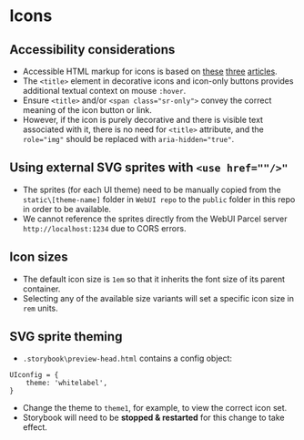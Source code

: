 
# Icons

## Accessibility considerations

- Accessible HTML markup for icons is based on [these](https://www.24a11y.com/2018/accessible-svg-icons-with-inline-sprites/) [three](https://www.sarasoueidan.com/blog/accessible-icon-buttons/) [articles](https://www.scottohara.me/blog/2019/05/22/contextual-images-svgs-and-a11y.html).
- The `<title>` element in decorative icons and icon-only buttons provides additional textual context on mouse `:hover`.
- Ensure `<title>` and/or `<span class="sr-only">` convey the correct meaning of the icon button or link.
- However, if the icon is purely decorative and there is visible text associated with it, there is no need for `<title>` attribute, and the `role="img"` should be replaced with `aria-hidden="true"`.

## Using external SVG sprites with `<use href=""/>"`

- The sprites (for each UI theme) need to be manually copied from the `static\[theme-name]` folder in `WebUI repo` to the `public` folder in this repo in order to be available.
- We cannot reference the sprites directly from the WebUI Parcel server `http://localhost:1234` due to CORS errors.

## Icon sizes

- The default icon size is `1em` so that it inherits the font size of its parent container.
- Selecting any of the available size variants will set a specific icon size in `rem` units.

## SVG sprite theming
- `.storybook\preview-head.html` contains a config object:
```
UIconfig = {
    theme: 'whitelabel',
}
```
- Change the theme to `theme1`, for example, to view the correct icon set.
- Storybook will need to be **stopped & restarted** for this change to take effect.

<Preview>
    <Story id="ui-components-icons--icons" />
</Preview>
